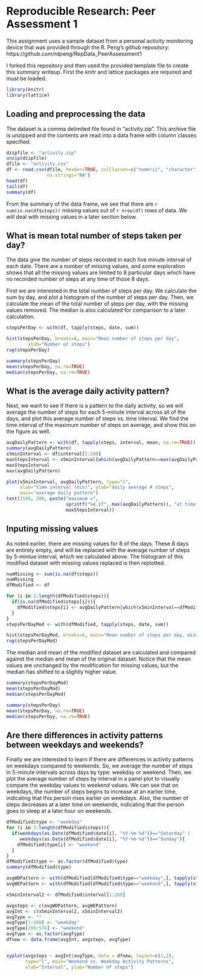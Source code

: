# Reproducible Research: Peer Assessment 1
This assignment uses a sample dataset from a personal activity monitoring device that was provided through the R. Peng's github repository:
https://github.com/rdpeng/RepData_PeerAssessment1

I forked this repository and then used the provided template file to create this summary writeup. First the knitr and lattice packages are required and must be loaded.

```r
library(knitr)
library(lattice)
```
## Loading and preprocessing the data
The dataset is a comma delimited file found in "activity.zip". This archive file is unzipped and the contents are read into a data frame with column classes specified.
```r
dzipfile <- "activity.zip"
unzip(dzipfile)
dfile <- "activity.csv"
df <- read.csv(dfile, header=TRUE, colClasses=c("numeric", "character", "integer"),
               na.strings="NA")
head(df)
tail(df)
summary(df)
```
From the summary of the data frame, we see that there are `r sum(is.na(df$steps))` missing values out of `r nrow(df)` rows of data. We will deal with missing values in a later section below.


## What is mean total number of steps taken per day?
The data give the number of steps recorded in each five minute interval of each date. There are a number of missing values, and some exploration shows that all the missing values are limited to 8 particular days which have no recorded number of steps at any time of those 8 days.

First we are interested in the total number of steps per day. We calculate the sum by day, and plot a histogram of the number of steps per day. Then, we calculate the mean of the total number of steps per day, with the missing values removed. The median is also calculated for comparison to a later calculation. 
```r
stepsPerDay <- with(df, tapply(steps, date, sum))

hist(stepsPerDay, breaks=8, main="Mean number of steps per day",
        xlab="Number of steps")
rug(stepsPerDay)

summary(stepsPerDay)
mean(stepsPerDay, na.rm=TRUE)
median(stepsPerDay, na.rm=TRUE)
```

## What is the average daily activity pattern?
Next, we want to see if there is a pattern to the daily activity, so we will average the number of steps for each 5-minute interval across all of the days, and plot this average number of steps vs. time interval. We find the time interval of the maximum number of steps on average, and show this on the figure as well.
```r
avgDailyPattern <- with(df, tapply(steps, interval, mean, na.rm=TRUE))
summary(avgDailyPattern)
x5minInterval <- df$interval[1:288]        
maxStepsInterval <- x5minInterval[which(avgDailyPattern==max(avgDailyPattern))]  
maxStepsInterval
max(avgDailyPattern)

plot(x5minInterval, avgDailyPattern, type="l",
     xlab="time interval (min)", ylab="daily average # steps",
     main="average daily pattern")   
text(1500, 200, paste("maximum =", 
                      sprintf("%4.1f", max(avgDailyPattern)), "at time =",
                      maxStepsInterval))
```
                      
## Inputing missing values
As noted earlier, there are missing values for 8 of the days. These 8 days are entirely empty, and will be replaced with the average number of steps by 5-mintue interval, which we calculated above. The histogram of this modified dataset with missing values replaced is then replotted.
```r
numMissing <- sum(is.na(df$steps))
numMissing
dfModified <- df

for (i in 1:length(dfModified$steps)){
  if(is.na(dfModified$steps[i])){
    dfModified$steps[i] <- avgDailyPattern[which(x5minInterval==dfModified$interval[i])]
  }
}
stepsPerDayMod <- with(dfModified, tapply(steps, date, sum))

hist(stepsPerDayMod, breaks=8, main="Mean number of steps per day, missing data input", xlab="Number of steps")
rug(stepsPerDayMod)
```
The median and mean of the modified dataset are calculated and compared against the median and mean of the original dataset. Notice that the mean values are unchanged by the modification for missing values, but the median has shifted to a slightly higher value.
```r
summary(stepsPerDayMod)
mean(stepsPerDayMod)
median(stepsPerDayMod)

summary(stepsPerDay)
mean(stepsPerDay, na.rm=TRUE)
median(stepsPerDay, na.rm=TRUE)
```

## Are there differences in activity patterns between weekdays and weekends?
Finally we are interested to learn if there are differences in activity patterns on weekdays compared to weekends. So, we average the number of steps in 5-minute intervals across days by type: weekday or weekend. Then, we plot the average number of steps by interval in a panel plot to visually compare the weekday values to weekend values. We can see that on weekdays, the number of steps begins to increase at an earlier time, indicating that this person rises earlier on weekdays. Also, the number of steps decreases at a later time on weekends, indicating that the person goes to sleep at a later hour on weekends. 
```r
dfModified$type <- "weekday"
for (i in 1:length(dfModified$steps)){
  if(weekdays(as.Date(dfModified$date[i], "%Y-%m-%d"))=="Saturday" |
     weekdays(as.Date(dfModified$date[i], "%Y-%m-%d"))=="Sunday"){
    dfModified$type[i] <- "weekend"
  }
}
dfModified$type <- as.factor(dfModified$type)
summary(dfModified$type)

avgWDPattern <- with(dfModified[dfModified$type=="weekday",], tapply(steps, interval, mean, na.rm=TRUE))
avgWEPattern <- with(dfModified[dfModified$type=="weekend",], tapply(steps, interval, mean, na.rm=TRUE))

x5minInterval2 <- dfModified$interval[1:288]

avgsteps <- c(avgWDPattern, avgWEPattern)
avgInt <- c(x5minInterval2, x5minInterval2)
avgType <- ""
avgType[1:288] <- "weekday"
avgType[289:576] <- "weekend"
avgType <- as.factor(avgType)
dfnew <- data.frame(avgInt, avgsteps, avgType)


xyplot(avgsteps ~ avgInt|avgType, data = dfnew, layout=c(1,2),
       type="l", main="Weekend vs. Weekday Activity Patterns", 
       xlab="Interval", ylab="Number of steps")
```

